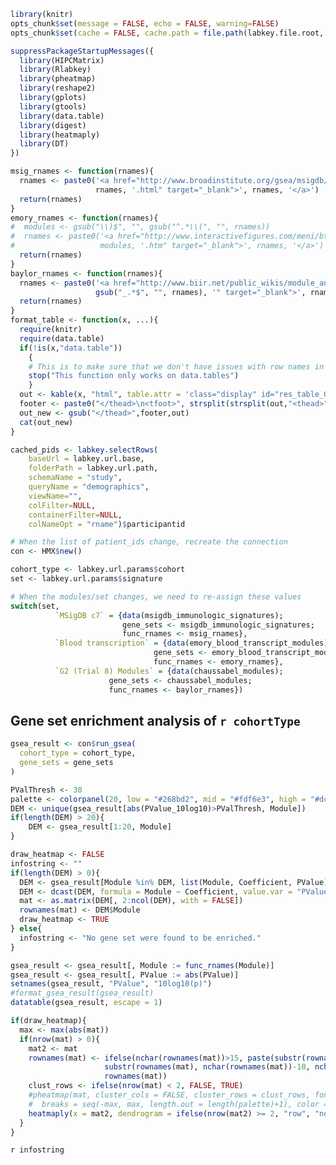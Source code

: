 
```r
library(knitr)
opts_chunk$set(message = FALSE, echo = FALSE, warning=FALSE)
opts_chunk$set(cache = FALSE, cache.path = file.path(labkey.file.root, "cache/GeneSetEnrichmentAnalysis/", labkey.user.email, ""))

```

```r
suppressPackageStartupMessages({
  library(HIPCMatrix)
  library(Rlabkey)
  library(pheatmap)
  library(reshape2)
  library(gplots)
  library(gtools)
  library(data.table)
  library(digest)
  library(heatmaply)
  library(DT)
})
```


```r
msig_rnames <- function(rnames){
  rnames <- paste0('<a href="http://www.broadinstitute.org/gsea/msigdb/cards/',
                   rnames, '.html" target="_blank">', rnames, '</a>')
  return(rnames)
}
emory_rnames <- function(rnames){
#  modules <- gsub("\\)$", "", gsub("^.*\\(", "", rnames))
#  rnames <- paste0('<a href="http://www.interactivefigures.com/meni/btm416_annotation/btmdata/',
#                   modules, '.htm" target="_blank">', rnames, '</a>')
  return(rnames)
}
baylor_rnames <- function(rnames){
  rnames <- paste0('<a href="http://www.biir.net/public_wikis/module_annotation/V2_Trial_8_Modules_',
                   gsub("_.*$", "", rnames), '" target="_blank">', rnames, '</a>')
  return(rnames)
}
format_table <- function(x, ...){
  require(knitr)
  require(data.table)
  if(!is(x,"data.table"))
    {
    # This is to make sure that we don't have issues with row names in data.frames
    stop("This function only works on data.tables")
    }
  out <- kable(x, "html", table.attr = 'class="display" id="res_table_GSEA"', escape = FALSE, output = FALSE, ...)
  footer <- paste0("</thead>\n<tfoot>", strsplit(strsplit(out,"<thead>")[[1]][2],"</thead>")[[1]][1], "</tfoot>\n")
  out_new <- gsub("</thead>",footer,out)
  cat(out_new)
}
```

```r
cached_pids <- labkey.selectRows(
    baseUrl = labkey.url.base, 
    folderPath = labkey.url.path,
    schemaName = "study", 
    queryName = "demographics", 
    viewName="",
    colFilter=NULL, 
    containerFilter=NULL, 
    colNameOpt = "rname")$participantid
```

```r
# When the list of patient_ids change, recreate the connection
con <- HMX$new()
```

```r
cohort_type <- labkey.url.params$cohort
set <- labkey.url.params$signature
```

```r
# When the modules/set changes, we need to re-assign these values
switch(set,
          `MSigDB c7` = {data(msigdb_immunologic_signatures);
                         gene_sets <- msigdb_immunologic_signatures;
                         func_rnames <- msig_rnames},
          `Blood transcription` = {data(emory_blood_transcript_modules);
                                gene_sets <- emory_blood_transcript_modules;
                                func_rnames <- emory_rnames},
          `G2 (Trial 8) Modules` = {data(chaussabel_modules);
                      gene_sets <- chaussabel_modules;
                      func_rnames <- baylor_rnames})
```

## Gene set enrichment analysis of `r cohortType`

```r
gsea_result <- con$run_gsea(
  cohort_type = cohort_type, 
  gene_sets = gene_sets
)
```

```r
PValThresh <- 30
palette <- colorpanel(20, low = "#268bd2", mid = "#fdf6e3", high = "#dc322f")
DEM <- unique(gsea_result[abs(PValue_10log10)>PValThresh, Module])
if(length(DEM) > 20){
    DEM <- gsea_result[1:20, Module]
}

draw_heatmap <- FALSE
infostring <- ""
if(length(DEM) > 0){
  DEM <- gsea_result[Module %in% DEM, list(Module, Coefficient, PValue)]
  DEM <- dcast(DEM, formula = Module ~ Coefficient, value.var = "PValue")[, c("Module", mixedsort(unique(gsea_result$Coefficient))), with = FALSE]
  mat <- as.matrix(DEM[, 2:ncol(DEM), with = FALSE])
  rownames(mat) <- DEM$Module
  draw_heatmap <- TRUE
} else{
  infostring <- "No gene set were found to be enriched."
}
```


```r
gsea_result <- gsea_result[, Module := func_rnames(Module)]
gsea_result <- gsea_result[, PValue := abs(PValue)]
setnames(gsea_result, "PValue", "10log10(p)")
#format_gsea_result(gsea_result)
datatable(gsea_result, escape = 1)
```

<div align='center'>
```r
if(draw_heatmap){
  max <- max(abs(mat))
  if(nrow(mat) > 0){
    mat2 <- mat
    rownames(mat) <- ifelse(nchar(rownames(mat))>15, paste(substr(rownames(mat), 1, 12),
                     substr(rownames(mat), nchar(rownames(mat))-10, nchar(rownames(mat))), sep =" ... "),
                     rownames(mat))
    clust_rows <- ifelse(nrow(mat) < 2, FALSE, TRUE)
    #pheatmap(mat, cluster_cols = FALSE, cluster_rows = clust_rows, fontsize = 12,
    #  breaks = seq(-max, max, length.out = length(palette)+1), color = palette)
    heatmaply(x = mat2, dendrogram = ifelse(nrow(mat2) >= 2, "row", "none"), colors = palette)
  }
}
```
</div>

`r infostring`
